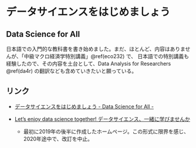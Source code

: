# データサイエンスをはじめましょう {#ds4aj}
## Data Science for All {-}

日本語での入門的な教科書を書き始めました。まだ、ほとんど、内容はありませんが、「中級マクロ経済学特別講義」\@ref(eco232) で、 日本語での特別講義も経験したので、その内容を土台として、Data Analysis for Researchers \@ref(da4r) の翻訳なども含めていきたいと願っている。

## リンク

* [データサイエンスをはじめましょう - Data Science for All -](https://icu-hsuzuki.github.io/ds4aj/index.html)

* [Let’s enjoy data science together! データサイエンス、一緒に学びませんか](https://foods4all.github.io/)
  - 最初に2019年の後半に作成したホームページ。この形式に限界を感じ、2020年途中で、改訂を中止。